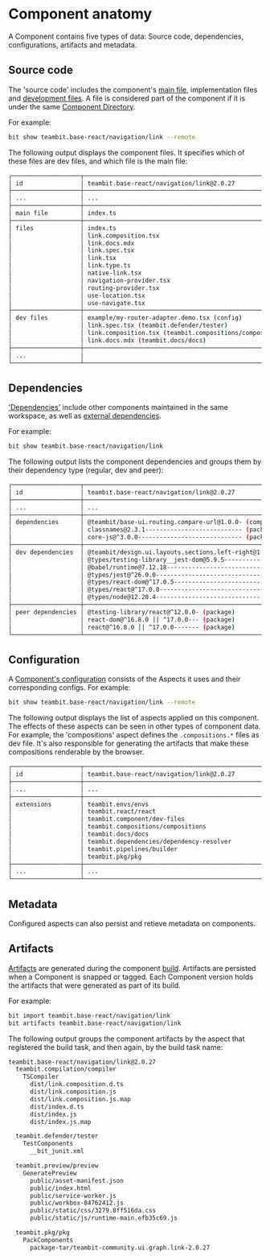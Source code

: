 # Component anatomy

A Component contains five types of data: Source code, dependencies, configurations, artifacts and metadata.

## Source code

The 'source code' includes the component's [main file](./components/component-main-file), implementation files and [development files](./components/dev-files). A file is considered part of the component if it is under the same [Component Directory](./workspace/component-directory).

For example:

```bash
bit show teambit.base-react/navigation/link --remote
```

The following output displays the component files. It specifies which of these files are dev files, and which file is the main file:

```bash
┌───────────────────┬────────────────────────────────────────────────────────────────────┐
│ id                │ teambit.base-react/navigation/link@2.0.27                          │
├───────────────────┼────────────────────────────────────────────────────────────────────┤
│ ...               │ ...                                                                │
├───────────────────┼────────────────────────────────────────────────────────────────────┤
│ main file         │ index.ts                                                           │
├───────────────────┼────────────────────────────────────────────────────────────────────┤
│ files             │ index.ts                                                           │
│                   │ link.composition.tsx                                               │
│                   │ link.docs.mdx                                                      │
│                   │ link.spec.tsx                                                      │
│                   │ link.tsx                                                           │
│                   │ link.type.ts                                                       │
│                   │ native-link.tsx                                                    │
│                   │ navigation-provider.tsx                                            │
│                   │ routing-provider.tsx                                               │
│                   │ use-location.tsx                                                   │
│                   │ use-navigate.tsx                                                   │
├───────────────────┼────────────────────────────────────────────────────────────────────┤
│ dev files         │ example/my-router-adapter.demo.tsx (config)                        │
│                   │ link.spec.tsx (teambit.defender/tester)                            │
│                   │ link.composition.tsx (teambit.compositions/compositions)           │
│                   │ link.docs.mdx (teambit.docs/docs)                                  │
├───────────────────┼────────────────────────────────────────────────────────────────────┤
│ ...               │                                                                    │
└───────────────────┴────────────────────────────────────────────────────────────────────┘
```

## Dependencies

['Dependencies'](./dependencies/dependencies-overview) include other components maintained in the same workspace, as well as [external dependencies](./dependencies/external-dependencies).

For example:

```bash
bit show teambit.base-react/navigation/link
```

The following output lists the component dependencies and groups them by their dependency type (regular, dev and peer):

```bash
┌───────────────────┬────────────────────────────────────────────────────────────────────┐
│ id                │ teambit.base-react/navigation/link@2.0.27                          │
├───────────────────┼────────────────────────────────────────────────────────────────────┤
│ ...               │ ...                                                                │
├───────────────────┼────────────────────────────────────────────────────────────────────┤
│ dependencies      │ @teambit/base-ui.routing.compare-url@1.0.0- (component)            │
│                   │ classnames@2.3.1--------------------------- (package)              │
│                   │ core-js@^3.0.0----------------------------- (package)              │
├───────────────────┼────────────────────────────────────────────────────────────────────┤
│ dev dependencies  │ @teambit/design.ui.layouts.sections.left-right@1.95.6- (component) │
│                   │ @types/testing-library__jest-dom@5.9.5---------------- (package)   │
│                   │ @babel/runtime@7.12.18-------------------------------- (package)   │
│                   │ @types/jest@^26.0.0----------------------------------- (package)   │
│                   │ @types/react-dom@^17.0.5------------------------------ (package)   │
│                   │ @types/react@^17.0.8---------------------------------- (package)   │
│                   │ @types/node@12.20.4----------------------------------- (package)   │
├───────────────────┼────────────────────────────────────────────────────────────────────┤
│ peer dependencies │ @testing-library/react@^12.0.0- (package)                          │
│                   │ react-dom@^16.8.0 || ^17.0.0--- (package)                          │
│                   │ react@^16.8.0 || ^17.0.0------- (package)                          │
└───────────────────┴────────────────────────────────────────────────────────────────────┘
```

## Configuration

A [Component's configuration](./components/component-config) consists of the Aspects it uses and their corresponding configs.
For example:

```bash
bit show teambit.base-react/navigation/link --remote
```

The following output displays the list of aspects applied on this component. The effects of these aspects can be seen in other types of component data. For example, the 'compositions' aspect defines the `.compositions.*` files as dev file.
It's also responsible for generating the artifacts that make these compositions renderable by the browser.

```bash
┌───────────────────┬────────────────────────────────────────────────────────────────────┐
│ id                │ teambit.base-react/navigation/link@2.0.27                          │
├───────────────────┼────────────────────────────────────────────────────────────────────┤
│ ...               │ ...                                                                │
├───────────────────┼────────────────────────────────────────────────────────────────────┤
│ extensions        │ teambit.envs/envs                                                  │
│                   │ teambit.react/react                                                │
│                   │ teambit.component/dev-files                                        │
│                   │ teambit.compositions/compositions                                  │
│                   │ teambit.docs/docs                                                  │
│                   │ teambit.dependencies/dependency-resolver                           │
│                   │ teambit.pipelines/builder                                          │
│                   │ teambit.pkg/pkg                                                    │
├───────────────────┼────────────────────────────────────────────────────────────────────┤
│ ...               │ ...                                                                │
└───────────────────┴────────────────────────────────────────────────────────────────────┘
```

## Metadata

Configured aspects can also persist and retieve metadata on components.

## Artifacts

[Artifacts](./dev-services-overview/builder/build-artifacts) are generated during the component [build](./dev-services-overview/builder/build-pipelines). Artifacts are persisted when a Component is snapped or tagged. Each Component version holds the artifacts that were generated as part of its build.

For example:

```bash
bit import teambit.base-react/navigation/link
bit artifacts teambit.base-react/navigation/link
```

The following output groups the component artifacts by the aspect that registered the build task, and then again, by the build task name:

```bash
teambit.base-react/navigation/link@2.0.27
  teambit.compilation/compiler
    TSCompiler
      dist/link.composition.d.ts
      dist/link.composition.js
      dist/link.composition.js.map
      dist/index.d.ts
      dist/index.js
      dist/index.js.map

  teambit.defender/tester
    TestComponents
      __bit_junit.xml

  teambit.preview/preview
    GeneratePreview
      public/asset-manifest.json
      public/index.html
      public/service-worker.js
      public/workbox-84762412.js
      public/static/css/3279.8ff516da.css
      public/static/js/runtime-main.efb35c69.js

  teambit.pkg/pkg
    PackComponents
      package-tar/teambit-community.ui.graph.link-2.0.27
```
